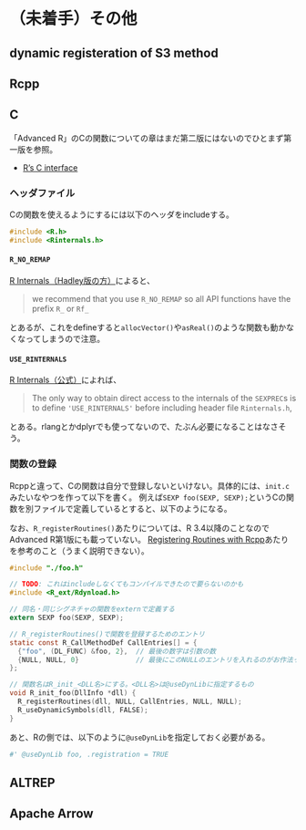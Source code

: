 # （未着手）その他

## dynamic registeration of S3 method

## Rcpp

## C

「Advanced R」のCの関数についての章はまだ第二版にはないのでひとまず第一版を参照。

* [R's C interface](https://adv-r.had.co.nz/C-interface.html)

### ヘッダファイル

Cの関数を使えるようにするには以下のヘッダをincludeする。

```c
#include <R.h>
#include <Rinternals.h>
```

#### `R_NO_REMAP`

[R Internals（Hadley版の方）](https://github.com/hadley/r-internals/blob/cca966e7eaaf7758b13901f8a90b67acc0f789e2/README.md#r-internals)によると、

> we recommend that you use `R_NO_REMAP` so all API functions have the prefix `R_` or `Rf_`

とあるが、これをdefineすると`allocVector()`や`asReal()`のような関数も動かなくなってしまうので注意。

#### `USE_RINTERNALS`

[R Internals（公式）](https://cran.r-project.org/doc/manuals/r-release/R-ints.html#The-write-barrier)によれば、

> The only way to obtain direct access to the internals of the `SEXPREC`s is to define `'USE_RINTERNALS'` before including header file `Rinternals.h`,

とある。rlangとかdplyrでも使ってないので、たぶん必要になることはなさそう。

### 関数の登録

Rcppと違って、Cの関数は自分で登録しないといけない。具体的には、`init.c`みたいなやつを作って以下を書く。
例えば`SEXP foo(SEXP, SEXP);`というCの関数を別ファイルで定義しているとすると、以下のようになる。

なお、`R_registerRoutines()`あたりについては、R 3.4以降のことなのでAdvanced R第1版にも載っていない。
[Registering Routines with Rcpp](https://ironholds.org/registering-routines/)あたりを参考のこと（うまく説明できない）。

```c
#include "./foo.h"

// TODO: これはincludeしなくてもコンパイルできたので要らないのかも
#include <R_ext/Rdynload.h>

// 同名・同じシグネチャの関数をexternで定義する
extern SEXP foo(SEXP, SEXP);

// R_registerRoutines()で関数を登録するためのエントリ
static const R_CallMethodDef CallEntries[] = {
  {"foo", (DL_FUNC) &foo, 2},  // 最後の数字は引数の数
  {NULL, NULL, 0}              // 最後にこのNULLのエントリを入れるのがお作法っぽい
};

// 関数名はR_init_<DLL名>にする。<DLL名>は@useDynLibに指定するもの
void R_init_foo(DllInfo *dll) {
  R_registerRoutines(dll, NULL, CallEntries, NULL, NULL);
  R_useDynamicSymbols(dll, FALSE);
}
```

あと、Rの側では、以下のように`@useDynLib`を指定しておく必要がある。

```r
#' @useDynLib foo, .registration = TRUE
```


## ALTREP

## Apache Arrow

